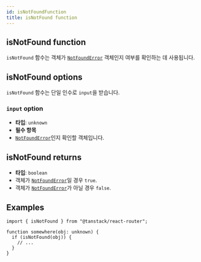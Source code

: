 ```yaml
---
id: isNotFoundFunction
title: isNotFound function
---
```


## isNotFound function

`isNotFound` 함수는 객체가 [`NotFoundError`](./NotFoundErrorType.md) 객체인지 여부를 확인하는 데 사용됩니다.

## isNotFound options

`isNotFound` 함수는 단일 인수로 `input`을 받습니다.

### `input` option

- **타입**: `unknown`
- **필수 항목**
- [`NotFoundError`](./NotFoundErrorType.md)인지 확인할 객체입니다.

## isNotFound returns

- **타입**: `boolean`
- 객체가 [`NotFoundError`](./NotFoundErrorType.md)일 경우 `true`.
- 객체가 [`NotFoundError`](./NotFoundErrorType.md)가 아닐 경우 `false`.

## Examples

```tsx
import { isNotFound } from "@tanstack/react-router";

function somewhere(obj: unknown) {
  if (isNotFound(obj)) {
    // ...
  }
}
```
